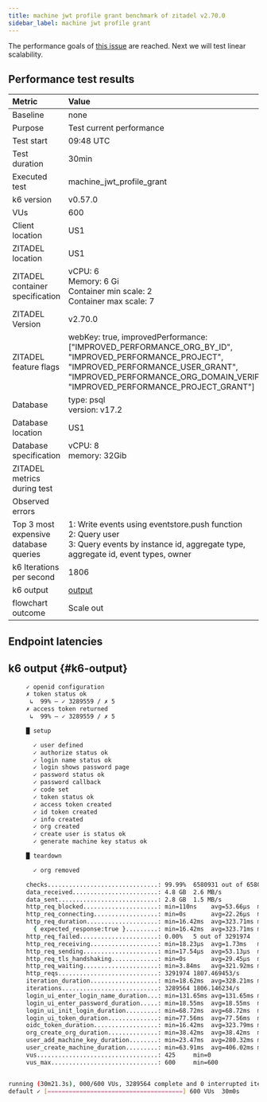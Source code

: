 ```yaml
---
title: machine jwt profile grant benchmark of zitadel v2.70.0
sidebar_label: machine jwt profile grant
---
```


The performance goals of [this issue](https://github.com/Tualua/zitadel-ldapfix/issues/8352) are reached. Next we will test linear scalability.

## Performance test results

| Metric                                | Value |
|:--------------------------------------|:------|
| Baseline                              | none  |
| Purpose                               | Test current performance |
| Test start                            | 09:48 UTC |
| Test duration                         | 30min |
| Executed test                         | machine\_jwt\_profile\_grant |
| k6 version                            | v0.57.0 |
| VUs                                   | 600 |
| Client location                       | US1 |
| ZITADEL location                      | US1 |
| ZITADEL container specification       | vCPU: 6<br/> Memory: 6 Gi <br/>Container min scale: 2<br/>Container max scale: 7 |
| ZITADEL Version                       | v2.70.0 |
| ZITADEL feature flags                 | webKey: true, improvedPerformance: \[\"IMPROVED\_PERFORMANCE\_ORG\_BY\_ID\", \"IMPROVED\_PERFORMANCE\_PROJECT\", \"IMPROVED\_PERFORMANCE\_USER\_GRANT\", \"IMPROVED\_PERFORMANCE\_ORG\_DOMAIN\_VERIFIED\", \"IMPROVED\_PERFORMANCE\_PROJECT\_GRANT\"\] |
| Database                              | type: psql<br />version: v17.2 |
| Database location                     | US1 |
| Database specification                | vCPU: 8<br/> memory: 32Gib |
| ZITADEL metrics during test           |  |
| Observed errors                       |  |
| Top 3 most expensive database queries | 1: Write events using eventstore.push function<br/>2: Query user<br/>3: Query events by instance id, aggregate type, aggregate id, event types, owner<br/> |
| k6 Iterations per second              | 1806 |
| k6 output                             | [output](#k6-output) |
| flowchart outcome                     | Scale out |

## Endpoint latencies



<BenchmarkChart testResults={OutputSource} />

## k6 output {#k6-output}

```bash
     ✓ openid configuration
     ✗ token status ok
      ↳  99% — ✓ 3289559 / ✗ 5
     ✗ access token returned
      ↳  99% — ✓ 3289559 / ✗ 5

     █ setup

       ✓ user defined
       ✓ authorize status ok
       ✓ login name status ok
       ✓ login shows password page
       ✓ password status ok
       ✓ password callback
       ✓ code set
       ✓ token status ok
       ✓ access token created
       ✓ id token created
       ✓ info created
       ✓ org created
       ✓ create user is status ok
       ✓ generate machine key status ok

     █ teardown

       ✓ org removed

     checks...............................: 99.99%  6580931 out of 6580941
     data_received........................: 4.8 GB  2.6 MB/s
     data_sent............................: 2.8 GB  1.5 MB/s
     http_req_blocked.....................: min=110ns    avg=53.66µs  max=937.62ms p(50)=420ns    p(95)=660ns    p(99)=989ns   
     http_req_connecting..................: min=0s       avg=22.26µs  max=532.7ms  p(50)=0s       p(95)=0s       p(99)=0s      
     http_req_duration....................: min=16.42ms  avg=323.71ms max=3.4s     p(50)=209.85ms p(95)=903.86ms p(99)=1.01s   
       { expected_response:true }.........: min=16.42ms  avg=323.71ms max=3.4s     p(50)=209.85ms p(95)=903.85ms p(99)=1.01s   
     http_req_failed......................: 0.00%   5 out of 3291974
     http_req_receiving...................: min=18.23µs  avg=1.73ms   max=913.21ms p(50)=73.15µs  p(95)=8.73ms   p(99)=29.35ms 
     http_req_sending.....................: min=17.54µs  avg=53.13µs  max=501.66ms p(50)=46.07µs  p(95)=75.92µs  p(99)=120.24µs
     http_req_tls_handshaking.............: min=0s       avg=29.45µs  max=657.29ms p(50)=0s       p(95)=0s       p(99)=0s      
     http_req_waiting.....................: min=3.84ms   avg=321.92ms max=3.4s     p(50)=206.45ms p(95)=901.97ms p(99)=1.01s   
     http_reqs............................: 3291974 1807.469453/s
     iteration_duration...................: min=18.62ms  avg=328.21ms max=3.41s    p(50)=215.77ms p(95)=907.48ms p(99)=1.01s   
     iterations...........................: 3289564 1806.146234/s
     login_ui_enter_login_name_duration...: min=131.65ms avg=131.65ms max=131.65ms p(50)=131.65ms p(95)=131.65ms p(99)=131.65ms
     login_ui_enter_password_duration.....: min=18.55ms  avg=18.55ms  max=18.55ms  p(50)=18.55ms  p(95)=18.55ms  p(99)=18.55ms 
     login_ui_init_login_duration.........: min=68.72ms  avg=68.72ms  max=68.72ms  p(50)=68.72ms  p(95)=68.72ms  p(99)=68.72ms 
     login_ui_token_duration..............: min=77.56ms  avg=77.56ms  max=77.56ms  p(50)=77.56ms  p(95)=77.56ms  p(99)=77.56ms 
     oidc_token_duration..................: min=16.42ms  avg=323.79ms max=3.4s     p(50)=209.87ms p(95)=903.91ms p(99)=1.01s   
     org_create_org_duration..............: min=38.42ms  avg=38.42ms  max=38.42ms  p(50)=38.42ms  p(95)=38.42ms  p(99)=38.42ms 
     user_add_machine_key_duration........: min=23.47ms  avg=280.32ms max=851.94ms p(50)=304.18ms p(95)=437.53ms p(99)=443.37ms
     user_create_machine_duration.........: min=63.91ms  avg=406.02ms max=663.96ms p(50)=437.61ms p(95)=518.85ms p(99)=521.88ms
     vus..................................: 425     min=0                  max=600
     vus_max..............................: 600     min=600                max=600


running (30m21.3s), 000/600 VUs, 3289564 complete and 0 interrupted iterations
default ✓ [======================================] 600 VUs  30m0s
```

